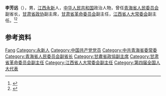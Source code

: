 {{Otheruses|other=名为李芳远的其他人物|李芳远}}

'''李芳远'''（{{bd|1907年||1995年|}}），男，[[江西|江西]][[永新|永新]]人，[[中华人民共和国|中华人民共和国]]政治人物，曾任[[青海省人民委员会|青海省人民委员会]]副省长，[[甘肃省政协|甘肃省政协]]副主席，[[甘肃省革命委员会|甘肃省革命委员会]]副主任，[[江西省人大常委会|江西省人大常委会]]副主任。<ref>{{Cite book|title=甘肃大辞典|author=郭方忠, 张克复, 吕靖华主编|publisher=甘肃文化出版社|year=2000|isbn=|location=兰州|pages=}}</ref><ref>{{Cite book|title=中华人民共和国职官志|author=何虎生, 李耀东, 向常福主编|publisher=中国社会出版社|year=2003|isbn=9787800883934|location=北京|pages=}}</ref>

== 参考资料 ==
{{reflist}}

{{中国人物小作品}}

{{Authority control}}
{{DEFAULTSORT:Li李}}
[[Category:李姓|Fang]]
[[Category:永新人|Category:永新人]]
[[Category:中国共产党党员|Category:中国共产党党员]]
[[Category:中共青海省委常委|Category:中共青海省委常委]]
[[Category:青海省人民委员会副省长|Category:青海省人民委员会副省长]]
[[Category:甘肅省政協副主席|Category:甘肅省政協副主席]]
[[Category:甘肃省革命委员会副主任|Category:甘肃省革命委员会副主任]]
[[Category:江西省人大常委会副主任|Category:江西省人大常委会副主任]]
[[Category:第四届全国人大代表|Category:第四届全国人大代表]]